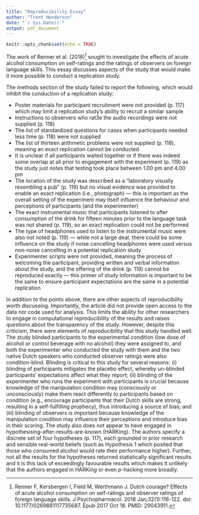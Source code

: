 ```yaml
---
title: "Reproducibility Essay"
author: "Trent Henderson"
date: "`r Sys.Date()`"
output: pdf_document
---
```


```r
knitr::opts_chunk$set(echo = TRUE)
```

The work of Renner et al. (2018)^[Renner F, Kersbergen I, Field M, Werthmann J. Dutch courage? Effects of acute alcohol consumption on self-ratings and observer ratings of foreign language skills. J Psychopharmacol. 2018 Jan;32(1):116-122. doi: 10.1177/0269881117735687. Epub 2017 Oct 18. PMID: 29043911.] sought to investigate the effects of acute alcohol consumption on self-ratings and the ratings of observers on foreign language skills. This essay discusses aspects of the study that would make it more possible to conduct a replication study.

The methods section of the study failed to report the following, which would inhibit the conduction of a replication study:

* Poster materials for participant recruitment were not provided (p. 117) which may limit a replication study's ability to recruit a similar sample
* Instructions to observers who rat3e the audio recordings were not supplied (p. 118)
* The list of standardized questions for cases when participants needed less time (p. 118) were not supplied
* The list of thirteen arithmetic problems were not supplied (p. 118), meaning an exact replication cannot be conducted
* It is unclear if all participants waited together or if there was indeed some overlap at all prior to engagement with the experiment (p. 119) as the study just notes that testing took place between 1.00 pm and 4.00 pm
* The location of the study was described as a "laboratory visually resembling a pub" (p. 119) but no visual evidence was provided to enable an exact replication (i.e., photograph) --- this is important as the overall setting of the experiment may itself influence the behaviour and perceptions of participants (and the experimenter)
* The exact instrumental music that participants listened to after consumption of the drink for fifteen minutes prior to the language task was not shared (p. 119), so an exact replication could not be performed
* The type of headphones used to listen to the instrumental music were also not noted (p. 119) --- while not a large deal, there could be some influence on the study if noise cancelling headphones were used versus non-noise cancelling in a potential replication study
* Experimenter scripts were not provided, meaning the process of welcoming the participant, providing written and verbal information about the study, and the offering of the drink (p. 119) cannot be reproduced exactly --- this primer of study information is important to be the same to ensure participant expectations are the same in a potential replication

In addition to the points above, there are other aspects of reproducibility worth discussing. Importantly, the article did not provide open access to the data nor code used for analysis. This limits the ability for other researchers to engage in computational reproducibility of the results and raises questions about the transparency of the study. However, despite this criticism, there were elements of reproducibility that this study handled well. The study blinded participants to the experimental condition (low dose of alcohol or control beverage with no alcohol) they were assigned to, and both the experimenter who conducted the study with them and the two native Dutch speakers who conducted observer ratings were also condition-blind. Blinding is critical to this study for several reasons: (i) blinding of participants mitigates the placebo effect, whereby un-blinded participants' expectations affect what they report; (ii) blinding of the experimenter who runs the experiment with participants is crucial because knowledge of the manipulation condition may (consciously or unconsciously) make them react differently to participants based on condition (e.g., encourage participants that their Dutch skills are strong, resulting in a self-fulfilling prophecy), thus introducing a source of bias; and (iii) blinding of observers is important because knowledge of the manipulation condition may influence their perceptions and introduce bias in their scoring. The study also does not appear to have engaged in hypothesising-after-results-are-known (HARKing). The authors specify a discrete set of four hypotheses (p. 117), each grounded in prior research and sensible real-world beliefs (such as Hypothesis 1 which posited that those who consumed alcohol would rate their performance higher). Further, not all the results for the hypotheses returned statistically significant results and it is this lack of exceedingly favourable results which makes it unlikely that the authors engaged in HARKing or even *p*-hacking more broadly.
